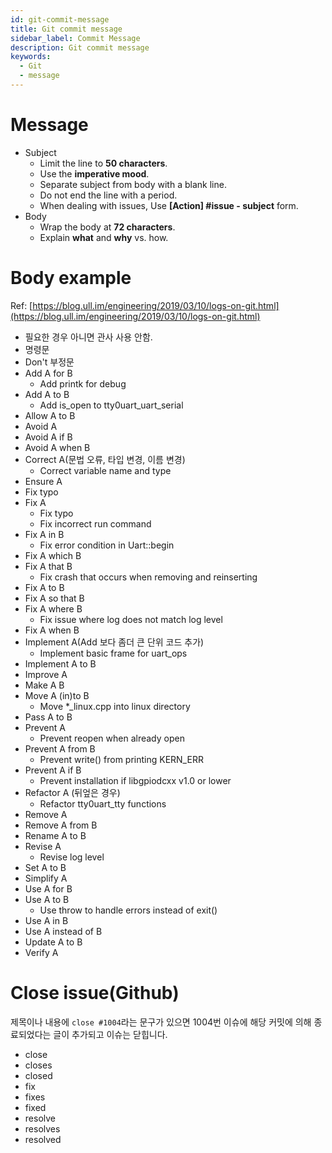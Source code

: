 ```yaml
---
id: git-commit-message
title: Git commit message
sidebar_label: Commit Message
description: Git commit message
keywords:
  - Git
  - message
---
```


# Message

- Subject
  - Limit the line to **50 characters**.
  - Use the **imperative mood**.
  - Separate subject from body with a blank line.
  - Do not end the line with a period.
  - When dealing with issues, Use **[Action] #issue - subject** form.
- Body
  - Wrap the body at **72 characters**.
  - Explain **what** and **why** vs. how.

# Body example

Ref: [https://blog.ull.im/engineering/2019/03/10/logs-on-git.html](https://blog.ull.im/engineering/2019/03/10/logs-on-git.html)

- 필요한 경우 아니면 관사 사용 안함.
- 명령문
- Don't 부정문
- Add A for B
  - Add printk for debug
- Add A to B
  - Add is_open to tty0uart_uart_serial
- Allow A to B
- Avoid A
- Avoid A if B
- Avoid A when B
- Correct A(문법 오류, 타입 변경, 이름 변경)
  - Correct variable name and type
- Ensure A
- Fix typo
- Fix A
  - Fix typo
  - Fix incorrect run command
- Fix A in B
  - Fix error condition in Uart::begin
- Fix A which B
- Fix A that B
  - Fix crash that occurs when removing and reinserting
- Fix A to B
- Fix A so that B
- Fix A where B
  - Fix issue where log does not match log level
- Fix A when B
- Implement A(Add 보다 좀더 큰 단위 코드 추가)
  - Implement basic frame for uart_ops
- Implement A to B
- Improve A
- Make A B
- Move A (in)to B
  - Move \*\_linux.cpp into linux directory
- Pass A to B
- Prevent A
  - Prevent reopen when already open
- Prevent A from B
  - Prevent write() from printing KERN_ERR
- Prevent A if B
  - Prevent installation if libgpiodcxx v1.0 or lower
- Refactor A (뒤엎은 경우)
  - Refactor tty0uart_tty functions
- Remove A
- Remove A from B
- Rename A to B
- Revise A
  - Revise log level
- Set A to B
- Simplify A
- Use A for B
- Use A to B
  - Use throw to handle errors instead of exit()
- Use A in B
- Use A instead of B
- Update A to B
- Verify A

# Close issue(Github)

제목이나 내용에 `close #1004`라는 문구가 있으면 1004번 이슈에 해당 커밋에 의해 종료되었다는 글이 추가되고 이슈는 닫힙니다.

- close
- closes
- closed
- fix
- fixes
- fixed
- resolve
- resolves
- resolved
